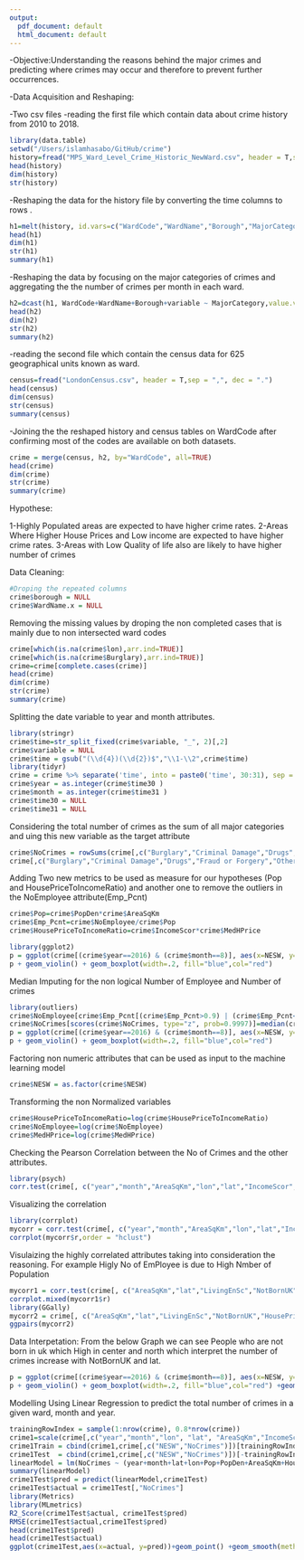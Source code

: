 ```yaml
---
output:
  pdf_document: default
  html_document: default
---
```

-Objective:Understanding the reasons behind the major crimes and predicting where crimes may occur and therefore to prevent further occurrences.

-Data Acquisition and Reshaping:

-Two csv files
-reading the first file which contain data about crime history from 2010 to 2018.

```r
library(data.table)
setwd("/Users/islamhasabo/GitHub/crime")
history=fread("MPS_Ward_Level_Crime_Historic_NewWard.csv", header = T,sep = ",", dec = ".")
head(history)
dim(history)
str(history)
```

-Reshaping the data for the history file by converting the time columns to rows .

```r
h1=melt(history, id.vars=c("WardCode","WardName","Borough","MajorCategory","MinorCategory"))
head(h1)
dim(h1)
str(h1)
summary(h1)
```

-Reshaping the data by focusing on the major categories of crimes and aggregating the the number of crimes per month in each ward.

```r
h2=dcast(h1, WardCode+WardName+Borough+variable ~ MajorCategory,value.var = "value",fun=sum)
head(h2)
dim(h2)
str(h2)
summary(h2)
```

-reading the second file which contain the census data for 625 geographical units known as ward.

```r
census=fread("LondonCensus.csv", header = T,sep = ",", dec = ".")
head(census)
dim(census)
str(census)
summary(census)
```

-Joining the the reshaped history and census tables on WardCode after confirming most of the codes are available on both datasets.

```r
crime = merge(census, h2, by="WardCode", all=TRUE)
head(crime)
dim(crime)
str(crime)
summary(crime)
```
Hypothese:

1-Highly Populated areas are expected to have higher crime rates.
2-Areas Where Higher House Prices and Low income are expected to have higher crime rates.
3-Areas with Low Quality of life also are likely to have higher number of crimes

Data Cleaning:

```r
#Droping the repeated columns
crime$borough = NULL
crime$WardName.x = NULL
```

Removing the missing values by droping the non completed cases that is mainly due to non intersected ward codes

```r
crime[which(is.na(crime$lon),arr.ind=TRUE)]
crime[which(is.na(crime$Burglary),arr.ind=TRUE)]
crime=crime[complete.cases(crime)]
head(crime)
dim(crime)
str(crime)
summary(crime)
```

Splitting the date variable to year and month attributes.

```r
library(stringr)
crime$time=str_split_fixed(crime$variable, "_", 2)[,2]
crime$variable = NULL
crime$time = gsub("(\\d{4})(\\d{2})$","\\1-\\2",crime$time)
library(tidyr)
crime = crime %>% separate('time', into = paste0('time', 30:31), sep = '[-]')
crime$year = as.integer(crime$time30 )
crime$month = as.integer(crime$time31 )
crime$time30 = NULL
crime$time31 = NULL
```

Considering the total number of crimes as the sum of all major categories and uing this new variable as the target attribute

```r
crime$NoCrimes = rowSums(crime[,c("Burglary","Criminal Damage","Drugs","Fraud or Forgery","Other Notifiable Offences","Robbery","Sexual Offences","Theft and Handling","Violence Against The Person")])
crime[,c("Burglary","Criminal Damage","Drugs","Fraud or Forgery","Other Notifiable Offences","Robbery","Sexual Offences","Theft and Handling","Violence Against The Person")]=NULL
```

Adding Two new metrics to be used as measure for our hypotheses (Pop and HousePriceToIncomeRatio) and another one to remove the outliers in the NoEmployee attribute(Emp_Pcnt)

```r
crime$Pop=crime$PopDen*crime$AreaSqKm
crime$Emp_Pcnt=crime$NoEmployee/crime$Pop
crime$HousePriceToIncomeRatio=crime$IncomeScor*crime$MedHPrice
```

```r
library(ggplot2)
p = ggplot(crime[(crime$year==2016) & (crime$month==8)], aes(x=NESW, y=NoCrimes))
p + geom_violin() + geom_boxplot(width=.2, fill="blue",col="red") 
```

Median Imputing for the non logical Number of Employee and Number of crimes

```r
library(outliers)
crime$NoEmployee[crime$Emp_Pcnt[(crime$Emp_Pcnt>0.9) | (crime$Emp_Pcnt<0.1 )]]=median(crime$NoEmployee)
crime$NoCrimes[scores(crime$NoCrimes, type="z", prob=0.9997)]=median(crime$NoCrimes)
p = ggplot(crime[(crime$year==2016) & (crime$month==8)], aes(x=NESW, y=NoCrimes))
p + geom_violin() + geom_boxplot(width=.2, fill="blue",col="red") 
```
Factoring non numeric attributes that can be used as input to the machine learning model 
```r
crime$NESW = as.factor(crime$NESW)
```
Transforming the non Normalized variables
```r
crime$HousePriceToIncomeRatio=log(crime$HousePriceToIncomeRatio)
crime$NoEmployee=log(crime$NoEmployee)
crime$MedHPrice=log(crime$MedHPrice)
```
Checking the Pearson Correlation between the No of Crimes and the other attributes.
```r
library(psych)
corr.test(crime[, c("year","month","AreaSqKm","lon","lat","IncomeScor","LivingEnSc","NoEmployee","GrenSpace","PopDen","BornUK","NotBornUK","NoCTFtoH","NoDwelling","NoFlats","NoHouses","NoOwndDwel","MedHPrice","HousePriceToIncomeRatio","Pop" )],crime$NoCrimes,adjust = "fdr")
```
Visualizing the correlation
```r
library(corrplot)
mycorr = corr.test(crime[, c("year","month","AreaSqKm","lon","lat","IncomeScor","LivingEnSc","NoEmployee","GrenSpace","PopDen","BornUK","NotBornUK","NoCTFtoH","NoDwelling","NoFlats","NoHouses","NoOwndDwel","MedHPrice","HousePriceToIncomeRatio","Pop","NoCrimes")])
corrplot(mycorr$r,order = "hclust")
```
Visulaizing the highly correlated attributes taking into consideration the reasoning. For example Higly No of EmPloyee is due to High Nmber of Population


```r
mycorr1 = corr.test(crime[, c("AreaSqKm","lat","LivingEnSc","NotBornUK","HousePriceToIncomeRatio","Pop","NoCrimes")])
corrplot.mixed(mycorr1$r)
library(GGally)
mycorr2 = crime[, c("AreaSqKm","lat","LivingEnSc","NotBornUK","HousePriceToIncomeRatio","Pop","NoCrimes")]
ggpairs(mycorr2)
```
Data Interpetation:
From the below Graph we can see People who are not born in uk which High in center and north which interpret the number of crimes increase with NotBornUK and lat.

```r
p = ggplot(crime[(crime$year==2016) & (crime$month==8)], aes(x=NESW, y=NoCrimes))
p + geom_violin() + geom_boxplot(width=.2, fill="blue",col="red") +geom_jitter(width=.1,aes(col=cut(NotBornUK,breaks=3)))+scale_color_brewer(type='div', palette=7)
```

Modelling
Using Linear Regression to predict the total number of crimes in a given ward, month and year.
```r
trainingRowIndex = sample(1:nrow(crime), 0.8*nrow(crime))
crime1=scale(crime[,c("year","month","lon", "lat", "AreaSqKm","IncomeScor" , "LivingEnSc", "NoEmployee" , "GrenSpace" , "PopDen" , "BornUK" , "NotBornUK" ,"NoCTFtoH" , "NoDwelling" , "NoFlats", "NoHouses" , "NoOwndDwel" ,"MedHPrice" , "Pop" ,"HousePriceToIncomeRatio")])
crime1Train = cbind(crime1,crime[,c("NESW","NoCrimes")])[trainingRowIndex, ]
crime1Test  = cbind(crime1,crime[,c("NESW","NoCrimes")])[-trainingRowIndex, ]
linearModel = lm(NoCrimes ~ (year+month+lat+lon+Pop+PopDen+AreaSqKm+HousePriceToIncomeRatio+NotBornUK+LivingEnSc+NoEmployee+NoDwelling+NoHouses+NoFlats+NoOwndDwel+BornUK+GrenSpace)^3, data=crime1Train)
summary(linearModel)
crime1Test$pred = predict(linearModel,crime1Test)
crime1Test$actual = crime1Test[,"NoCrimes"]
library(Metrics)
library(MLmetrics)
R2_Score(crime1Test$actual, crime1Test$pred)
RMSE(crime1Test$actual,crime1Test$pred)
head(crime1Test$pred)
head(crime1Test$actual)
ggplot(crime1Test,aes(x=actual, y=pred))+geom_point() +geom_smooth(method = "lm")
```


